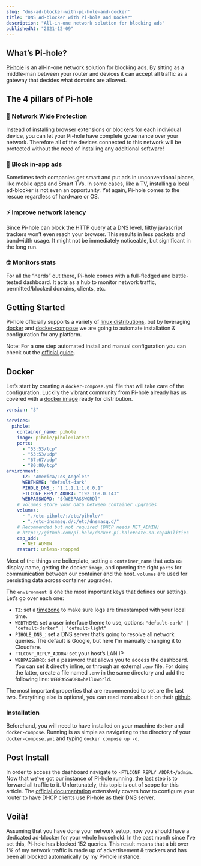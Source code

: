 ```yaml
---
slug: "dns-ad-blocker-with-pi-hole-and-docker"
title: "DNS Ad-blocker with Pi-hole and Docker"
description: "All-in-one network solution for blocking ads"
publishedAt: "2021-12-09"
---
```



## What’s Pi-hole?

[Pi-hole](https://pi-hole.net/) is an all-in-one network solution for blocking ads. By sitting as a middle-man between your router and devices it can accept all traffic as a gateway that decides what domains are allowed.

<FancyImage
  src="/images/journal/dns-ad-blocker-with-pi-hole-and-docker/dashboard.webp"
  alt=""
  height="1261px"
  width="1468px"
/>

## The 4 pillars of Pi-hole

### 📡 Network Wide Protection

Instead of installing browser extensions or blockers for each individual device, you can let your Pi-hole have complete governance over your network. Therefore all of the devices connected to this network will be protected without the need of installing any additional software!

### 🚫 Block in-app ads

Sometimes tech companies get smart and put ads in unconventional places, like mobile apps and Smart TVs. In some cases, like a TV, installing a local ad-blocker is not even an opportunity. Yet again, Pi-hole comes to the rescue regardless of hardware or OS.

### ⚡️ Improve network latency

Since Pi-hole can block the HTTP query at a DNS level, filthy javascript trackers won’t even reach your browser. This results in less packets and bandwidth usage. It might not be immediately noticeable, but significant in the long run.

### 🤓 Monitors stats

For all the “nerds” out there, Pi-hole comes with a full-fledged and battle-tested dashboard. It acts as a hub to monitor network traffic, permitted/blocked domains, clients, etc.

## Getting Started

Pi-hole officially supports a variety of [linux distributions](https://docs.pi-hole.net/main/prerequisites/), but by leveraging [docker](https://www.docker.com/) and [docker-compose](https://docs.docker.com/compose/) we are going to automate installation & configuration for any platform.

Note: For a one step automated install and manual configuration you can check out the [official guide](https://github.com/pi-hole/pi-hole/#one-step-automated-install).

## Docker

Let’s start by creating a `docker-compose.yml` file that will take care of the configuration. Luckily the vibrant community from Pi-hole already has us covered with a [docker image](https://github.com/pi-hole/docker-pi-hole/#running-pi-hole-docker) ready for distribution.

```yml
version: "3"

services:
  pihole:
    container_name: pihole
    image: pihole/pihole:latest
    ports:
      - "53:53/tcp"
      - "53:53/udp"
      - "67:67/udp"
      - "80:80/tcp"
environment:
      TZ: "America/Los_Angeles"
      WEBTHEME: "default-dark"
      PIHOLE_DNS_: "1.1.1.1;1.0.0.1"
      FTLCONF_REPLY_ADDR4: "192.168.0.143"
      WEBPASSWORD: "${WEBPASSWORD}"
    # Volumes store your data between container upgrades
    volumes:
      - "./etc-pihole/:/etc/pihole/"
      - "./etc-dnsmasq.d/:/etc/dnsmasq.d/"
    # Recommended but not required (DHCP needs NET_ADMIN)
    # https://github.com/pi-hole/docker-pi-hole#note-on-capabilities
    cap_add:
      - NET_ADMIN
    restart: unless-stopped
```

Most of the things are boilerplate, setting a `container_name` that acts as display name, getting the docker `image`, and opening the right `ports` for communication between our container and the host. `volumes` are used for persisting data across container upgrades.

The `environment` is one the most important keys that defines our settings. Let’s go over each one:

- `TZ`: set a [timezone](https://en.wikipedia.org/wiki/List_of_tz_database_time_zones) to make sure logs are timestamped with your local time.
- `WEBTHEME`: set a user interface theme to use, options: `"default-dark" | "default-darker" | "default-light"`
- `PIHOLE_DNS_`: set a DNS server that’s going to resolve all network queries. The default is Google, but here I’m manually changing it to Cloudfare.
- `FTLCONF_REPLY_ADDR4`: set your host’s LAN IP
- `WEBPASSWORD`: set a password that allows you to access the dashboard. You can set it directly inline, or through an external `.env` file. For doing the latter, create a file named `.env` in the same directory and add the following line: `WEBPASSWORD=helloworld`.

The most important properties that are recommended to set are the last two. Everything else is optional, you can read more about it on their [github](https://github.com/pi-hole/docker-pi-hole/#running-pi-hole-docker).

### Installation

Beforehand, you will need to have installed on your machine `docker` and `docker-compose`. Running is as simple as navigating to the directory of your `docker-compose.yml` and typing `docker compose up -d`.

## Post Install

<FancyImage
  src="/images/journal/dns-ad-blocker-with-pi-hole-and-docker/login.png"
  alt=""
  height="1261px"
  width="1468px"
/>

In order to access the dashboard navigate to `<FTLCONF_REPLY_ADDR4>/admin`. Now that we’ve got our instance of Pi-hole running, the last step is to forward all traffic to it. Unfortunately, this topic is out of scope for this article. The [official documentation](https://docs.pi-hole.net/main/post-install/) extensively covers how to configure your router to have DHCP clients use Pi-hole as their DNS server.

## Voilà!

Assuming that you have done your network setup, now you should have a dedicated ad-blocker for your whole household. In the past month since I’ve set this, Pi-hole has blocked 152 queries. This result means that a bit over 1% of my network traffic is made up of advertisement & trackers and has been all blocked automatically by my Pi-hole instance.
